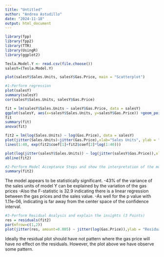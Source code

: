 ---
title: "Untitled"
author: "Andrea Astudillo"
date: "2024-11-18"
output: html_document
---

```{r}
library(fpp)
library(fpp2)
library(TTR)
library(UsingR)
library(ggplot2)

Tesla.Model.Y <- read.csv(file.choose())
salesY=(Tesla.Model.Y)

plot(salesY$Sales.Units, salesY$Gas.Price, main = "Scatterplot")

#1-Perform regression
plot(salesY)
summary(salesY)
cor(salesY$Sales.Units, salesY$Gas.Price)

fit = lm(salesY$Sales.Units ~ salesY$Gas.Price, data = salesY)
ggplot(salesY, aes(x=salesY$Sales.Units, y=salesY$Gas.Price)) +geom_point() + geom_smooth(method = "lm")
fit
summary(fit)
anova(fit)

fit2 = lm(log(Sales.Units) ~ log(Gas.Price), data = salesY)
plot(jitter(Sales.Units)~jitter(Gas.Price),xlab="Sales Units", ylab = "Gas Price", data = salesY)
lines(1:40, exp(fit2$coef[1]+fit2$coef[2]*log(1:40)))

plot(log(jitter(salesY$Sales.Units)) ~ log(jitter(salesY$Gas.Price)),xlab="log Sales Units0", ylab="lab Gas Price", data = salesY)
abline(fit2)
```

```{r}
#2-Perform Model Acceptance Steps and show the interpretation of the model output
summary(fit2)
```

The model appears to be statistically significant.
-43% of the variance of the sales units of model Y can be explained by the variation of the gas prices
-Also the F-statistic is 32.9 indicating there is a linear regression between the gas prices and the sales value. 
-As well for the p value with 1.11e-06, indicating is far away from the center space of the confidence interval.

```{r}
#3-Perform Residual Analysis and explain the insights (3 Points)
res = residuals(fit2)
par(mfrow=c(1,2))
plot(jitter(res, amount=0.005) ~ jitter(log(Gas.Price)),ylab = "Residuals", xlab = "Log Gas Price", data=salesY)
```

Ideally the residual plot should have not pattern where the gas price will have no effect on the residuals. However, the plot above we have observe some pattern.

